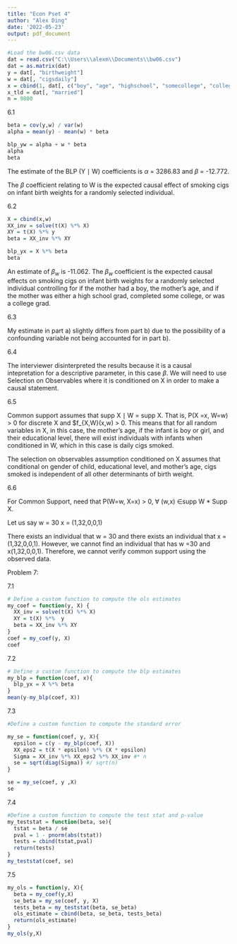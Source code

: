 ```yaml
---
title: "Econ Pset 4"
author: "Alex Ding"
date: '2022-05-23'
output: pdf_document
---
```

  
```r
#Load the bw06.csv data
dat = read.csv("C:\\Users\\alexm\\Documents\\bw06.csv")
dat = as.matrix(dat)
y = dat[, "birthweight"]
w = dat[, "cigsdaily"]
x = cbind(1, dat[, c("boy", "age", "highschool", "somecollege", "college")])
x_tld = dat[, "married"]
n = 9800
```

6.1

```r
beta = cov(y,w) / var(w)
alpha = mean(y) - mean(w) * beta

blp_yw = alpha + w * beta
alpha
beta
```

The estimate of the BLP (Y $\mid$ W) coefficients is $\alpha$ = 3286.83 and $\beta$ = -12.772.

The $\beta$ coefficient relating to W is the expected causal effect of smoking cigs on infant birth weights for a randomly selected individual.

6.2
```r
X = cbind(x,w)
XX_inv = solve(t(X) %*% X)
XY = t(X) %*% y
beta = XX_inv %*% XY

blp_yx = X %*% beta
beta
```

An estimate of $\beta_{w}$ is -11.062. The $\beta_{w}$ coefficient is the expected causal effects on smoking cigs on infant birth weights for a randomly selected individual controlling for if the mother had a boy, the mother's age, and if the mother was either a high school grad, completed some college, or was a college grad.

6.3

My estimate in part a) slightly differs from part b) due to the possibility of a confounding variable not being accounted for in part b).

6.4 

The interviewer disinterpreted the results because it is a causal intepretation for a descriptive parameter, in this case $\beta$. We will need to use Selection on Observables where it is conditioned on X in order to make a causal statement.

6.5 

Common support assumes that supp X $\mid$ W = supp X. That is, P(X =x, W=w) > 0 for discrete X and $f_{X,W}(x,w) > 0. This means that for all random variables in X, in this case, the mother's age, if the infant is boy or girl, and their educational level, there will exist individuals with infants when conditioned in W, which in this case is daily cigs smoked.

The selection on observables assumption conditioned on X assumes that conditional on gender of child, educational level, and mother's age, cigs smoked is independent of all other determinants of birth weight.

6.6

For Common Support, need that P(W=w, X=x) $>$ 0, $\forall$ (w,x) $\in$supp W * Supp X.

Let us say
w = 30
x = (1,32,0,0,1)

There exists an individual that w = 30 and there exists an individual that x = (1,32,0,0,1). However, we cannot find an individual that has w =30 and x(1,32,0,0,1). Therefore, we cannot verify common support using the observed data.

Problem 7:

7.1
```r
# Define a custom function to compute the ols estimates
my_coef = function(y, X) {
  XX_inv = solve(t(X) %*% X)
  XY = t(X) %*%  y
  beta = XX_inv %*% XY
}
coef = my_coef(y, X)
coef
```

7.2
```r
# Define a custom function to compute the blp estimates
my_blp = function(coef, x){
  blp_yx = X %*% beta
}
mean(y-my_blp(coef, X))
```

7.3
```r
#Define a custom function to compute the standard error

my_se = function(coef, y, X){
  epsilon = c(y - my_blp(coef, X))
  XX_eps2 = t(X * epsilon) %*% (X * epsilon)
  Sigma = XX_inv %*% XX_eps2 %*% XX_inv #* n
  se = sqrt(diag(Sigma)) #/ sqrt(n)
}

se = my_se(coef, y ,X)
se
```

7.4
```r
#Define a custom function to compute the test stat and p-value
my_teststat = function(beta, se){
  tstat = beta / se
  pval = 1 - pnorm(abs(tstat))
  tests = cbind(tstat,pval)
  return(tests)
}
my_teststat(coef, se)
```

7.5
```r
my_ols = function(y, X){
  beta = my_coef(y,X)
  se_beta = my_se(coef, y, X)
  tests_beta = my_teststat(beta, se_beta)
  ols_estimate = cbind(beta, se_beta, tests_beta)
  return(ols_estimate)
}
my_ols(y,X)
```

